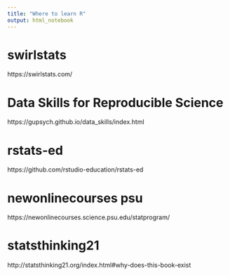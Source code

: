 ```yaml
---
title: "Where to learn R"
output: html_notebook
---
```


# swirlstats

https://swirlstats.com/


# Data Skills for Reproducible Science


https://gupsych.github.io/data_skills/index.html


# rstats-ed


https://github.com/rstudio-education/rstats-ed


# newonlinecourses psu

https://newonlinecourses.science.psu.edu/statprogram/


# statsthinking21

http://statsthinking21.org/index.html#why-does-this-book-exist
